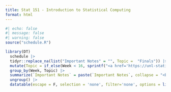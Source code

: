 ```yaml
---
title: Stat 151 - Introduction to Statistical Computing
format: html
---
```


```r
#| echo: false
#| message: false
#| warning: false
source("schedule.R")

library(DT)
  schedule |>
  tidyr::replace_na(list("Important Notes" = "", Topic =  "Finals")) |>
  mutate(Topic = if_else(Week < 16, sprintf("<a href='https://unl-statistics.github.io/stat151/weeks/week-%02d.html'> %s </a>", Week, Topic), Topic)) |>
  group_by(Week, Topic) |>
  summarize(`Important Notes` = paste(`Important Notes`, collapse = "<br>")) |>
  ungroup() |>
  datatable(escape = F, selection = 'none', filter='none', options = list(paging = F, info = F, searching = F, ordering = F), rownames = F, style = "bootstrap")

```


